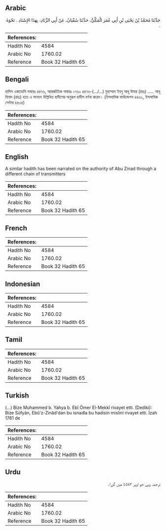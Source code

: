 ## Arabic


<div dir="rtl" lang="ar" style={{fontSize:'larger',backgroundColor:'#f8f9fa',padding:20}}>
حَدَّثَنَا مُحَمَّدُ بْنُ يَحْيَى بْنِ أَبِي عُمَرَ الْمَكِّيُّ، حَدَّثَنَا سُفْيَانُ، عَنْ أَبِي الزِّنَادِ، بِهَذَا الإِسْنَادِ ‏.‏ نَحْوَهُ ‏.‏
</div>
<div style={{backgroundColor:'#f8f9fa',padding:20, marginBottom: 10}}><table> <thead> <tr> <th>References:</th> <th></th> </tr> </thead> <tbody><tr><td>Hadith No</td><td>4584</td></tr><tr><td>Arabic No</td><td>1760.02</td></tr><tr><td>Reference</td><td>Book 32 Hadith 65</td></tr></tbody></table></div>

## Bengali


<div dir="ltr" lang="bn" style={{fontSize:'larger',backgroundColor:'#f8f9fa',padding:20}}>
হাদিস একাডেমি নাম্বারঃ ৪৪৭৬, আন্তর্জাতিক নাম্বারঃ ১৭৬০ ৪৪৭৬-(.../...) মুহাম্মাদ ইবনু আবূ উমার (রহঃ) ..... আবূ যিনাদ (রহঃ) হতে এ সানাদে উল্লিখিত হাদীসের অনুরূপ হাদীস বর্ণনা করেন। (ইসলামিক ফাউন্ডেশন ৪৪৩২, ইসলামিক সেন্টার ৪৪৩৪)
</div>
<div style={{backgroundColor:'#f8f9fa',padding:20, marginBottom: 10}}><table> <thead> <tr> <th>References:</th> <th></th> </tr> </thead> <tbody><tr><td>Hadith No</td><td>4584</td></tr><tr><td>Arabic No</td><td>1760.02</td></tr><tr><td>Reference</td><td>Book 32 Hadith 65</td></tr></tbody></table></div>

## English


<div dir="ltr" lang="en" style={{fontSize:'larger',backgroundColor:'#f8f9fa',padding:20}}>
A similar hadith has been narrated on the authority of Abu Zinad through a different chain of transmitters
</div>
<div style={{backgroundColor:'#f8f9fa',padding:20, marginBottom: 10}}><table> <thead> <tr> <th>References:</th> <th></th> </tr> </thead> <tbody><tr><td>Hadith No</td><td>4584</td></tr><tr><td>Arabic No</td><td>1760.02</td></tr><tr><td>Reference</td><td>Book 32 Hadith 65</td></tr></tbody></table></div>

## French


<div dir="ltr" lang="fr" style={{fontSize:'larger',backgroundColor:'#f8f9fa',padding:20}}>

</div>
<div style={{backgroundColor:'#f8f9fa',padding:20, marginBottom: 10}}><table> <thead> <tr> <th>References:</th> <th></th> </tr> </thead> <tbody><tr><td>Hadith No</td><td>4584</td></tr><tr><td>Arabic No</td><td>1760.02</td></tr><tr><td>Reference</td><td>Book 32 Hadith 65</td></tr></tbody></table></div>

## Indonesian


<div dir="ltr" lang="id" style={{fontSize:'larger',backgroundColor:'#f8f9fa',padding:20}}>

</div>
<div style={{backgroundColor:'#f8f9fa',padding:20, marginBottom: 10}}><table> <thead> <tr> <th>References:</th> <th></th> </tr> </thead> <tbody><tr><td>Hadith No</td><td>4584</td></tr><tr><td>Arabic No</td><td>1760.02</td></tr><tr><td>Reference</td><td>Book 32 Hadith 65</td></tr></tbody></table></div>

## Tamil


<div dir="ltr" lang="ta" style={{fontSize:'larger',backgroundColor:'#f8f9fa',padding:20}}>

</div>
<div style={{backgroundColor:'#f8f9fa',padding:20, marginBottom: 10}}><table> <thead> <tr> <th>References:</th> <th></th> </tr> </thead> <tbody><tr><td>Hadith No</td><td>4584</td></tr><tr><td>Arabic No</td><td>1760.02</td></tr><tr><td>Reference</td><td>Book 32 Hadith 65</td></tr></tbody></table></div>

## Turkish


<div dir="ltr" lang="tr" style={{fontSize:'larger',backgroundColor:'#f8f9fa',padding:20}}>
(…) Bize Muhammed b. Yahya b. Ebî Ömer El-Mekkî rivayet etti. (Dediki): Bize Süfyân, Ebû'z-Zinâd'dan bu isnadla bu hadisin mislini rivayet etti. İzah 1761 de
</div>
<div style={{backgroundColor:'#f8f9fa',padding:20, marginBottom: 10}}><table> <thead> <tr> <th>References:</th> <th></th> </tr> </thead> <tbody><tr><td>Hadith No</td><td>4584</td></tr><tr><td>Arabic No</td><td>1760.02</td></tr><tr><td>Reference</td><td>Book 32 Hadith 65</td></tr></tbody></table></div>

## Urdu


<div dir="rtl" lang="ur" style={{fontSize:'larger',backgroundColor:'#f8f9fa',padding:20}}>
ترجمہ ‌وہی ‌جو ‌اوپر ‌٤٥٨٣ ‌میں ‌گزرا۔
</div>
<div style={{backgroundColor:'#f8f9fa',padding:20, marginBottom: 10}}><table> <thead> <tr> <th>References:</th> <th></th> </tr> </thead> <tbody><tr><td>Hadith No</td><td>4584</td></tr><tr><td>Arabic No</td><td>1760.02</td></tr><tr><td>Reference</td><td>Book 32 Hadith 65</td></tr></tbody></table></div>